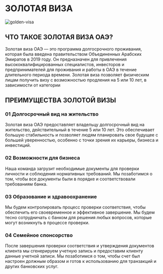 # ЗОЛОТАЯ ВИЗА

![golden-visa](/blog/golden-visa/1.png)

## ЧТО ТАКОЕ ЗОЛОТАЯ ВИЗА ОАЭ?
Золотая виза ОАЭ — это программа долгосрочного проживания, которая была введена правительством Объединенных Арабских Эмиратов в 2019 году. Он предназначен для привлечения высококвалифицированных специалистов, инвесторов и предпринимателей для проживания и работы в ОАЭ в течение длительного периода времени. Золотая виза позволяет физическим лицам получить визу с возможностью продления на 5 или 10 лет, в зависимости от категории
## ПРЕИМУЩЕСТВА ЗОЛОТОЙ ВИЗЫ
### 01 Долгосрочный вид на жительство
Золотая виза ОАЭ предоставляет владельцу долгосрочный вид на жительство, действительный в течение 5 или 10 лет. Это обеспечивает большую стабильность и позволяет людям планировать свое будущее с большей уверенностью, особенно с точки зрения их карьеры, бизнеса и инвестиций.
### 02 Возможности для бизнеса
Наша команда загрузит необходимые документы для проверки личности и соблюдения нормативных требований. Мы позаботимся о том, чтобы все документы были в порядке и соответствовали требованиям банка.
### 03 Образование и здравоохранение
Мы будем контролировать процесс проверки соответствия, чтобы обеспечить его своевременное и эффективное завершение. Мы будем тесно сотрудничать с банком для решения любых вопросов, которые могут возникнуть в процессе проверки.
### 04 Семейное спонсорство
После завершения проверки соответствия и утверждения документов клиента мы сгенерируем учетную запись и предоставим клиенту данные учетной записи. Мы позаботимся о том, чтобы счет был настроен должным образом и готов к использованию для транзакций и других банковских услуг.